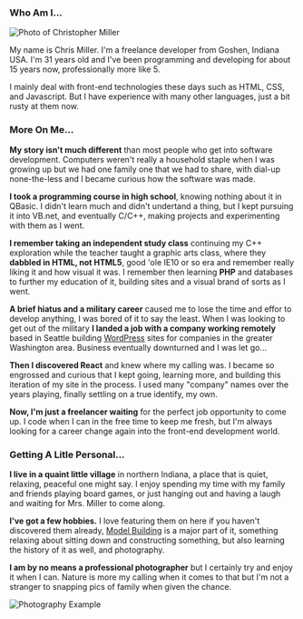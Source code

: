 
### Who Am I...

<Image
  src="clm-new/uploads/IMG_5794_f50fe547da"
  width={5184}
  height={3456}
  alt="Photo of Christopher Miller"
  layout="intrinsic"
/>

My name is Chris Miller. I'm a freelance developer from Goshen, Indiana USA. I'm
31 years old and I've been programming and developing for about 15 years now, professionally
more like 5.

I mainly deal with front-end technologies these days such as HTML, CSS, and Javascript. But I have experience with many other languages, just a bit rusty at them now.

### More On Me...

**My story isn't much different** than most people who get into software development. Computers weren't really a household staple when I was growing up but we had one family one that we had to share, with dial-up none-the-less and I became curious how the software was made.

**I took a programming course in high school**, knowing nothing about it in QBasic. I didn't learn much and didn't undertand a thing, but I kept pursuing it into VB.net, and eventually C/C++, making projects and experimenting with them as I went.

**I remember taking an independent study class** continuing my C++ exploration while the teacher taught a graphic arts class, where they **dabbled in HTML, not HTML5**, good 'ole IE10 or so era and remember really liking it and how visual it was. I remember then learning **PHP** and databases to further my education of it, building sites and a visual brand of sorts as I went.

**A brief hiatus and a military career** caused me to lose the time and effor to develop anything, I was bored of it to say the least. When I was looking to get out of the military **I landed a job with a company working remotely** based in Seattle building [WordPress](https://wordpress.com) sites for companies in the greater Washington area. Business eventually downturned and I was let go...

**Then I discovered React** and knew where my calling was. I became so engrossed and curious that I kept going, learning more, and building this iteration of my site in the process. I used many "company" names over the years playing, finally settling on a true identify, my own.

**Now, I'm just a freelancer waiting** for the perfect job opportunity to come up. I code when I can in the free time to keep me fresh, but I'm always looking for a career change again into the front-end development world.

### Getting A Litle Personal...

**I live in a quaint little village** in northern Indiana, a place that is quiet, relaxing, peaceful one might say. I enjoy spending my time with my family and friends playing board games, or just hanging out and having a laugh and waiting for Mrs. Miller to come along.

**I've got a few hobbies.** I love featuring them on here if you haven't discovered them already, [Model Building](https://christopherleemiller.me/models) is a major part of it, something relaxing about sitting down and constructing something, but also learning the history of it as well, and photography.

**I am by no means a professional photographer** but I certainly try and enjoy it when I can. Nature is more my calling when it comes to that but I'm not a stranger to snapping pics of family when given the chance.

<Image
  src="clm-new/uploads/IMG_2173_c54415107f"
  width={1920}
  height={1080}
  alt="Photography Example"
  layout="intrinsic"
/>
